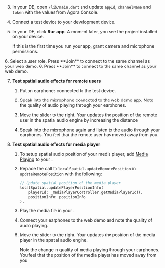 <PlatformWrapper platform="flutter">

3. In your IDE, open `/lib/main.dart` and update `appId`, `channelName` and `token` with the values from Agora Console.

4. Connect a test device to your development device.

5. In your IDE, click **Run app**. A moment later, you see the project installed on your device.

    If this is the first time you run your app, grant camera and microphone permissions.

<ProductWrapper product="interactive-live-streaming">
6. Select a user role. Press **Join** to connect to the same channel as your web demo.
</ProductWrapper>

<ProductWrapper notAllowed="interactive-live-streaming">
6. Press **Join** to connect to the same channel as your web demo.
</ProductWrapper>

7. **Test spatial audio effects for remote users**

    1. Put on earphones connected to the <Vpl k="NAME"/> test device.

    1. Speak into the microphone connected to the web demo app. Note the quality of audio playing through your earphones.

    1. Move the slider to the right. Your <Vpl k="CLIENT" /> updates the position of the remote user in the spatial audio engine by increasing the distance. 
    
    1. Speak into the microphone again and listen to the audio through your earphones. You feel that the remote user has moved away from you.

8. **Test spatial audio effects for media player**

    1. To setup spatial audio position of your media player, add [Media Playing](/video-calling/develop/play-media) to your <Vpl k="CLIENT" />. 
    
    1. Replace the call to `localSpatial.updateRemotePosition` in `updateRemotePosition` with the following:

        ```dart
        // Update spatial position of the media player 
        localSpatial.updatePlayerPositionInfo(
            playerId: _mediaPlayerController.getMediaPlayerId(),
            positionInfo: positionInfo
        );
    
    1. Play the media file in your <Vpl k="CLIENT" />.

    1. Connect your earphones to the web demo and note the quality of audio playing.

    1. Move the slider to the right. Your <Vpl k="CLIENT" /> updates the position of the media player in the spatial audio engine. 

        Note the change in quality of media playing through your earphones. You feel that the position of the media player has moved away from you.

</PlatformWrapper>
